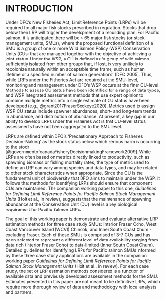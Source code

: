 # INTRODUCTION

Under DFO's New Fisheries Act, Limit Reference Points (LRPs) will be required for all major fish stocks prescribed in regulation. Stocks that drop below their LRP will trigger the development of a rebuilding plan. For Pacific salmon, it is anticipated there will be > 65 major fish stocks (or stock management units, SMUs), where the proposed functional definition of a SMU is a group of one or more Wild Salmon Policy (WSP) Conservation Units (CUs) that are managed together with the objective of achieving a joint status. Under the WSP, a CU is defined as ‘a group of wild salmon sufficiently isolated from other groups that, if lost, is very unlikely to recolonize naturally within an acceptable time frame, such as human lifetime or a specified number of salmon generations’ (DFO 2005). Thus, while LRPs under the Fisheries Act are required at the SMU-level, monitoring and management under DFO's WSP occurs at the finer CU-level. Methods to assess CU status have been identified for a range of data types, and WSP Integrated assessment methods that use expert opinion to combine multiple metrics into a single estimate of CU status have been developed (e.g., @grant2017FraserSockeye2020). Metrics used to assign WSP CU status include spawner abundances, short- and long-term trends in abundance, and distribution of abundance. At present, a key gap in our ability to develop LRPs under the Fisheries Act is that CU-level status assessments have not been aggregated to the SMU level.


<!--
CW:  suggestion would be to use: integrated WSP assessment (expert driven approach), 
and integrated assessment models (second meaning)
KH: To Do: work to make sure this terminology is consistently applied through the rest of the paper
-->

LRPs are defined within DFO's 'Precautionary Approach to Fisheries Decision-Making' as the stock status below which serious harm is occurring to the stock [@governmentofcanadaFisheryDecisionmakingFramework2009]. While LRPs are often based on metrics directly linked to productivity, such as spawning biomass or fishing mortality rates, the type of metric used to define an LRP can vary among species and data types, and may be related to other stock characteristics when appropriate. Since the CU is the fundamental unit of biodiversity that DFO aims to maintain under the WSP, it follows that methods for identifying LRPs should ensure that component CUs are maintained.  The companion working paper to this one, *Guidelines for Defining Limit Reference Points for Pacific Salmon Stock Management Units* (Holt et al., in review), suggests that the maintenance of spawning abundance at the Conservation Unit (CU) level is a key biological requirement for Pacific Salmon LRPs.

The goal of this working paper is demonstrate and evaluate alternative LRP estimation methods for three case study SMUs: Interior Fraser Coho, West Coast Vancouver Island (WCVI) Chinook, and Inner South Coast Chum - excluding Fraser. Each of these SMUs is comprised of 3-7 CUs and has been selected to represent a different level of data availability ranging from data rich (Interior Fraser Coho) to data-limited (Inner South Coast Chum). Detailed guidelines for identifying LRPs for Pacific salmon SMUs informed by these three case study applications are available in the companion working paper *Guidelines for Defining Limit Reference Points for Pacific Salmon Stock Management Units* (Holt et al., in review). For each case study, the set of LRP estimation methods considered is a function of available data and previously developed assessment methods for the SMU. Estimates presented in this paper are not meant to be definitive LRPs, which require more thorough review of data and methodology with local analysts and partners.  
